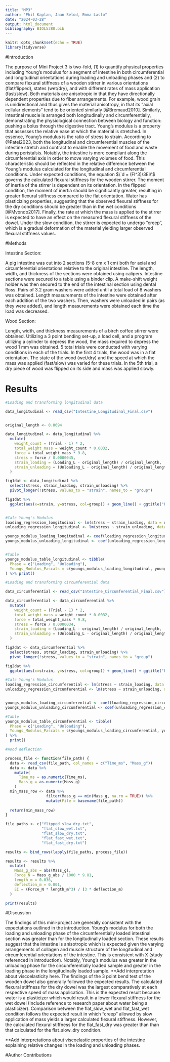 ```yaml
---
title: "MP3"
author: "Phil Kaplan, Jaan Selod, Emma Laslo"
date: "2024-03-28"
output: html_document
bibliography: BIOL5380.bib
---
```


```r
knitr::opts_chunk$set(echo = TRUE)
library(tidyverse)
```

#Introduction 

  The purpose of Mini Project 3 is two-fold, (1) to quantify physical properties including Young's modulus for a segment of intestine in both circumferential and longitudinal orientations during loading and unloading phases and (2) to compare flexural stiffness of a wooden stirrer in various orientations (flat/flipped), states (wet/dry), and with different rates of mass application (fast/slow). 
  Both materials are anisotropic in that they have directionally dependent properties due to fiber arrangements. For example, wood grain is unidirectional and thus gives the material anisotropy, in that its “axial cellular elements” tend to be oriented similarly [@Bremaud2010]. Similarly, intestinal muscle is arranged both longitudinally and circumferentially, demonstrating the physiological connection between biology and function: pushing a bolus through the digestive tract.
  Young's modulus is a property that assesses the relative ease at which the material is stretched. In essence, Young's modulus is the ratio of stress to strain. According to @Patel2023, both the longitudinal and circumferential muscles of the intestine stretch and contract to enable the movement of food and waste during peristalsis. Notably, the intestine is more compliant along the circumferential axis in order to move varying volumes of food. This characteristic should be reflected in the relative difference between the Young's modulus calculated for the longitudinal and circumferential conditions. 
  Under expected conditions, the equation $\`d = (Fl^3)/3EI\'$ governs the calculated flexural stiffness for the wooden stirrer. The moment of inertia of the stirrer is dependent on its orientation. In the flipped condition, the moment of inertia should be significantly greater, resulting in greater flexural stiffness compared to the flat orientation. Water has plasticizing properties, suggesting that the observed flexural stiffness for the dry conditions should be greater than in the wet conditions [@Mvondo2017]. Finally, the rate at which the mass is applied to the stirrer is expected to have an effect on the measured flexural stiffness of the dowel. Under the slow condition, the stirrer is expected to undergo "creep", which is a gradual deformation of the material yielding larger observed flexural stiffness values. 
  
#Methods 

Intestine Section:

A pig intestine was cut into 2 sections (5-8 cm x 1 cm) both for axial and circumferential orientations relative to the original intestine. The length, width, and thickness of the sections were obtained using calipers. Intestine sections were secured to a table using a binder clip. A make-shift weight holder was then secured to the end of the intestinal section using dental floss. Pairs of 3.2 gram washers were added until a total load of 8 washers was obtained. Length measurements of the intestine were obtained after each addition of the two washers. Then, washers were unloaded in pairs (as they were added), and length measurements were obtained each time the load was decreased. 

Wood Section:

Length, width, and thickness measurements of a birch coffee stirrer were obtained. Utilizing a 3 point bending set-up, a load cell, and a program utilizing a cylinder to depress the wood, the mass required to depress the wood 1 mm was obtained. 5 total trials were conducted with varying conditions in each of the trials. In the first 4 trials, the wood was in a flat orientation. The state of the wood (wet/dry) and the speed at which the mass was applied (fast/slow) was varied for these trials. In the 5th trial, a dry piece of wood was flipped on its side and mass was applied slowly. 

# Results
```r
#Loading and transforming longitudinal data 

data_longitudinal <- read_csv("Intestine_Longitudinal_Final.csv")


original_length <- 0.0694

data_longitudinal <- data_longitudinal %>%
  mutate(
    weight_count = (Trial - 1) * 2,
    total_weight_mass = weight_count * 0.0032,  
    force = total_weight_mass * 9.8,             
    stress = force / 0.0000045,                 
    strain_loading = (Loading_L - original_length) / original_length,
    strain_unloading = (Unloading_L - original_length) / original_length
  )

fig1dat <- data_longitudinal %>%
  select(stress, strain_loading, strain_unloading) %>%
  pivot_longer(!stress, values_to = "strain", names_to = "group")

fig1dat %>%
  ggplot(aes(x=strain, y=stress, col=group)) + geom_line() + ggtitle("Figure 1: Stress-Strain Curve for Longitudinal Section of Intestine")


#Calc Young's Modulus
loading_regression_longitudinal <- lm(stress ~ strain_loading, data = data_longitudinal)
unloading_regression_longitudinal <- lm(stress ~ strain_unloading, data = data_longitudinal)

youngs_modulus_loading_longitudinal <- coef(loading_regression_longitudinal)[2]
youngs_modulus_unloading_longitudinal <- coef(unloading_regression_longitudinal)[2]


#Table 
youngs_modulus_table_longitudinal <- tibble(
  Phase = c("Loading", "Unloading"),
  Youngs_Modulus_Pascals = c(youngs_modulus_loading_longitudinal, youngs_modulus_unloading_longitudinal)
) %>% print()
```

```r
#Loading and transforming circumferential data 

data_circumferential <- read_csv("Intestine_Circumferential_Final.csv")

data_circumferential <- data_circumferential %>%
  mutate(
    weight_count = (Trial - 1) * 2,
    total_weight_mass = weight_count * 0.0032,  
    force = total_weight_mass * 9.8,             
    stress = force / 0.0000034,                 
    strain_loading = (Loading_L - original_length) / original_length,
    strain_unloading = (Unloading_L - original_length) / original_length
  )

fig2dat <- data_circumferential %>%
  select(stress, strain_loading, strain_unloading) %>%
  pivot_longer(!stress, values_to = "strain", names_to = "group")

fig2dat %>%
  ggplot(aes(x=strain, y=stress, col=group)) + geom_line() + ggtitle("Figure 2: Stress-Strain Curve for Longitudinal Section of Intestine")

#Calc Young's Modulus
loading_regression_circumferential <- lm(stress ~ strain_loading, data = data_circumferential)
unloading_regression_circumferential <- lm(stress ~ strain_unloading, data = data_circumferential)


youngs_modulus_loading_circumferential <- coef(loading_regression_circumferential)[2]
youngs_modulus_unloading_circumferential <- coef(unloading_regression_circumferential)[2]

#Table 
youngs_modulus_table_circumferential <- tibble(
  Phase = c("Loading", "Unloading"),
  Youngs_Modulus_Pascals = c(youngs_modulus_loading_circumferential, youngs_modulus_unloading_circumferential)
) %>%
  print()
```

```r
#Wood deflection 

process_file <- function(file_path) {
  data <- read_csv(file_path, col_names = c("Time_ms", "Mass_g"))
  data <- data %>%
    mutate(
      Time_ms = as.numeric(Time_ms),
      Mass_g = as.numeric(Mass_g)
    )
  min_mass_row <- data %>%
                  filter(Mass_g == min(Mass_g, na.rm = TRUE)) %>%
                  mutate(File = basename(file_path))
  
  return(min_mass_row)
}

file_paths <- c("flipped_slow_dry.txt",
                "flat_slow_wet.txt",
                "flat_slow_dry.txt",
                "flat_fast_wet.txt",
                "flat_fast_dry.txt")

results <- bind_rows(lapply(file_paths, process_file))

results <- results %>%
  mutate(
    Mass_g_abs = abs(Mass_g),
    Force_N = Mass_g_abs / 1000 * 9.81,
    length_m = 0.036,
    deflection_m = 0.001,
    EI = (Force_N * length_m^3) / (3 * deflection_m)
  )

print(results)
```

#Discussion 

The findings of this mini-project are generally consistent with the expectations outlined in the introduction. Young's modulus for both the loading and unloading phase of the circumferentially loaded intestinal section was greater than for the longitudinally loaded section. These results suggest that the intestine is anisotropic which is expected given the varying arrangements of collagen and muscle structure of the longitudinal and circumferential orientations of the intestine. This is consistent with X (study referenced in introduction). Notably, Young's modulus was greater in the unloading phase for the circumferentially loaded sample and greater in the loading phase in the longitudinally loaded sample. **Add interpretation about viscoelasticity here. The findings of the 3 point bend test of the wooden dowel also generally followed the expected results. The calculated flexural stiffness for the dry dowel was the largest comparatively at each respective speed of mass application. This is the expected result because water is a plasticizer which would result in a lower flexural stiffness for the wet dowel (Include reference to research paper about water being a plasticizer). Comparison between the flat_slow_wet and flat_fast_wet condition follows the expected result in which "creep" allowed by slow application of mass yields a larger calculated flexural stiffness. However, the calculated flexural stiffness for the flat_fast_dry was greater than than that calculated for the flat_slow_dry condition.

  
  **Add interpretations about viscoelastic properties of the intestine explaining relative changes in the loading and unloading phases. 




#Author Contributions 



